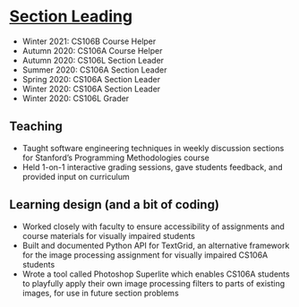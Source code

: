 # [Section Leading](https://cs198.stanford.edu/cs198/)

* Winter 2021:	CS106B	Course Helper
* Autumn 2020:	CS106A	Course Helper
* Autumn 2020:	CS106L	Section Leader
* Summer 2020:	CS106A	Section Leader
* Spring 2020:	CS106A	Section Leader
* Winter 2020:	CS106A	Section Leader
* Winter 2020:	CS106L	Grader

## Teaching
* Taught software engineering techniques in weekly discussion sections for Stanford’s Programming Methodologies course
* Held 1-on-1 interactive grading sessions, gave students feedback, and provided input on curriculum

## Learning design (and a bit of coding)
* Worked closely with faculty to ensure accessibility of assignments and course materials for visually impaired students
* Built and documented Python API for TextGrid, an alternative framework for the image processing assignment for visually impaired CS106A students
* Wrote a tool called Photoshop Superlite which enables CS106A students to playfully apply their own image processing filters to parts of existing images, for use in future section problems